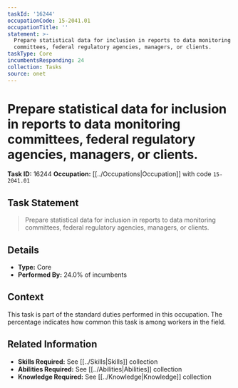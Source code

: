 ```yaml
---
taskId: '16244'
occupationCode: 15-2041.01
occupationTitle: ''
statement: >-
  Prepare statistical data for inclusion in reports to data monitoring
  committees, federal regulatory agencies, managers, or clients.
taskType: Core
incumbentsResponding: 24
collection: Tasks
source: onet
---
```

# Prepare statistical data for inclusion in reports to data monitoring committees, federal regulatory agencies, managers, or clients.

**Task ID:** 16244
**Occupation:** [[../Occupations|Occupation]] with code `15-2041.01`

## Task Statement

> Prepare statistical data for inclusion in reports to data monitoring committees, federal regulatory agencies, managers, or clients.

## Details

- **Type:** Core
- **Performed By:** 24.0% of incumbents

## Context

This task is part of the standard duties performed in this occupation. The percentage indicates how common this task is among workers in the field.

## Related Information

- **Skills Required:** See [[../Skills|Skills]] collection
- **Abilities Required:** See [[../Abilities|Abilities]] collection
- **Knowledge Required:** See [[../Knowledge|Knowledge]] collection
